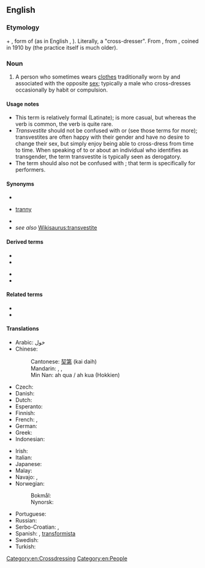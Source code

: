==English==
{{wikipedia}}

===Etymology===
{{etyl|la|en}} {{m|la|trans-}} + {{m|la|vestite}}, form of {{m|la|vestiō||I clothe, I dress}} (as in English {{m|en|vestment}}, {{m|en|vest}}). Literally, a "cross-dresser". From {{m|en|transvestitism}}, from {{etyl|de|en}} {{m|de|Transvestitismus}}, coined in 1910 by {{w|Magnus Hirschfeld}} (the practice itself is much older).

===Noun===
{{en-noun}}

# A person who sometimes wears [[clothes]] traditionally worn by and associated with the opposite [[sex]]; typically a male who cross-dresses occasionally by habit or compulsion.

====Usage notes====
* This term is relatively formal (Latinate); {{m|en|cross-dresser}} is more casual, but whereas the verb {{m|en|cross-dress}} is common, the verb {{m|en|transvest}} is quite rare.
* ''Transvestite'' should not be confused with {{m|en|transgender}} or {{m|en|transsexual}} (see those terms for more); transvestites are often happy with their gender and have no desire to change their sex, but simply enjoy being able to cross-dress from time to time. When speaking of to or about an individual who identifies as transgender, the term transvestite is typically seen as derogatory.
* The term should also not be confused with {{m|en|drag queen||male who wears women’s clothing for public performance}}; that term is specifically for performers.

====Synonyms====
* {{l|en|cross-dresser}}
* {{qualifier|pejorative}} [[tranny]]
* {{l|en|TV}}
* ''see also'' [[Wikisaurus:transvestite]]

====Derived terms====
{{der-top}}
* {{l|en|transvestic fetishism}}
* {{l|en|transvestic}}
{{der-mid}}
* {{l|en|transvestism}}
* {{l|en|transvestitism}}
{{der-bottom}}

====Related terms====
* {{l|en|transgender}}
* {{l|en|transsexual}}

====Translations====
{{trans-top-also|cross-dresser|cross-dresser}}
* Arabic: خول
* Chinese:
*: Cantonese: [[契第]] (kai daih)
*: Mandarin: {{t|cmn|易裝癖|sc=Hani}}, {{t|cmn|易装癖|tr=yìzhūangpì|sc=Hani}}, {{t+|cmn|人妖|tr=rényāo|sc=Hani}}
*: Min Nan: ah qua / ah kua (Hokkien)
* Czech: {{t|cs|transvestita|m}}
* Danish: {{t|da|transvestit|c}}
* Dutch: {{t+|nl|travestiet}}
* Esperanto: {{t|eo|transvestulo}}
* Finnish: {{t+|fi|transvestiitti}}
* French: {{t+|fr|travesti}}, {{t+|fr|travelo|m}}
* German: {{t+|de|Transvestit}}
* Greek: {{t+|el|τραβεστί|n}}
* Indonesian: {{t+|id|banci}}
{{trans-mid}}
* Irish: {{t|ga|trasfheisteoir|m}}
* Italian: {{t+|it|travestito}}
* Japanese: {{t|ja|異性装者|tr=いせいそうしゃ, iseisōsha}}
* Malay: {{t|ms|mak nyah}}
* Navajo: {{t|nv|háádadiitʼįįhígíí}}, {{t|nv|łaʼinidílnééh}}
* Norwegian:
*: Bokmål: {{t|no|transvestitt|m}}
*: Nynorsk: {{t|nn|transvestitt|m}}
* Portuguese: {{t+|pt|travesti|m|f}}
* Russian: {{t+|ru|трансвести́т|m}}
* Serbo-Croatian: {{t|sh|трансвестит|m|sc=Cyrl}}, {{t|sh|transvestit|m}}
* Spanish: {{t+|es|travesti}}, [[transformista]] {{qualifier|Venezuela}}
* Swedish: {{t+|sv|transvestit|c}}
* Turkish: {{t+|tr|travesti}}
{{trans-bottom}}

[[Category:en:Crossdressing]]
[[Category:en:People]]